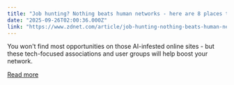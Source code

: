 ```yaml
---
title: "Job hunting? Nothing beats human networks - here are 8 places to start"
date: "2025-09-26T02:00:36.000Z"
link: "https://www.zdnet.com/article/job-hunting-nothing-beats-human-networks-here-are-8-places-to-start/"
---
```


You won't find most opportunities on those AI-infested online sites - but these tech-focused associations and user groups will help boost your network.

[Read more](https://www.zdnet.com/article/job-hunting-nothing-beats-human-networks-here-are-8-places-to-start/)
